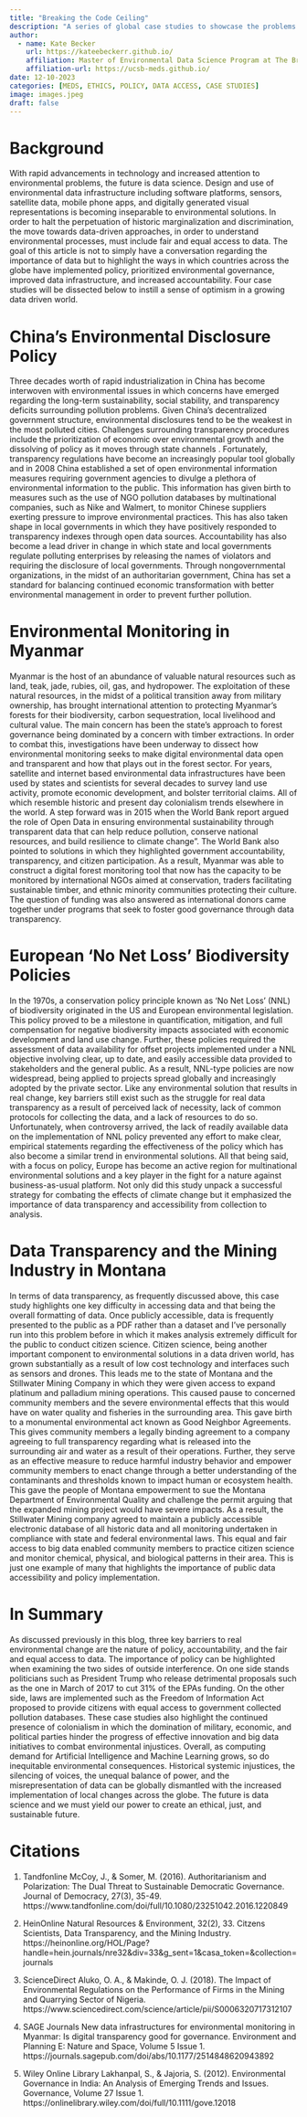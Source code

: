 ```yaml
---
title: "Breaking the Code Ceiling"
description: "A series of global case studies to showcase the problems and solutions interwoven with environmental data transparency"
author: 
  - name: Kate Becker
    url: https://kateebeckerr.github.io/
    affiliation: Master of Environmental Data Science Program at The Bren School (UCSB)
    affiliation-url: https://ucsb-meds.github.io/ 
date: 12-10-2023
categories: [MEDS, ETHICS, POLICY, DATA ACCESS, CASE STUDIES]
image: images.jpeg
draft: false 
---
```


# Background 

  With rapid advancements in technology and increased attention to environmental problems, the future is data science. Design and use of environmental data infrastructure including software platforms, sensors, satellite data, mobile phone apps, and digitally generated visual representations is becoming inseparable to environmental solutions. In order to halt the perpetuation of historic marginalization and discrimination, the move towards data-driven approaches, in order to understand environmental processes, must include fair and equal access to data. The goal of this article is not to simply have a conversation regarding the importance of data but to highlight the ways in which countries across the globe have implemented policy, prioritized environmental governance, improved data infrastructure, and increased accountability. Four case studies will be dissected below to instill a sense of optimism in a growing data driven world. 
  
# China's Environmental Disclosure Policy

  Three decades worth of rapid industrialization in China has become interwoven with environmental issues in which concerns have emerged regarding the long-term sustainability, social stability, and transparency deficits surrounding pollution problems. Given China's decentralized government structure, environmental disclosures tend to be the weakest in the most polluted cities. Challenges surrounding transparency procedures include the prioritization of economic over environmental growth and the dissolving of policy as it moves through state channels . Fortunately, transparency regulations have become an increasingly popular tool globally and in 2008 China established a set of open environmental information measures requiring government agencies to divulge a plethora of environmental information to the public. This information has given birth to measures such as the use of NGO pollution databases by multinational companies, such as Nike and Walmert,  to monitor Chinese suppliers exerting pressure to improve environmental practices. This has also taken shape in local governments in which they have positively responded to transparency indexes through open data sources. Accountability has also become a lead driver in change in which state and local governments regulate polluting enterprises by releasing the names of violators and requiring the disclosure of local governments. Through nongovernmental organizations, in the midst of an authoritarian government, China has set a standard for balancing continued economic transformation with better environmental management in order to prevent further pollution. 

# Environmental Monitoring in Myanmar

  Myanmar is the host of an abundance of valuable natural resources such as land, teak, jade, rubies, oil, gas, and hydropower. The exploitation of these natural resources, in the midst of a political transition away from military ownership, has brought international attention to protecting Myanmar's forests for their biodiversity, carbon sequestration, local livelihood and cultural value. The main concern has been the state's approach to forest governance being dominated by a concern with timber extractions. In order to combat this, investigations have been underway to dissect how environmental monitoring seeks to make digital environmental data open and transparent and how that plays out in the forest sector. For years, satellite and internet based environmental data infrastructures have been used by states and scientists for several decades to survey land use activity, promote economic development, and bolster territorial claims. All of which resemble historic and present day colonialism trends elsewhere in the world. A step forward was in 2015 when the World Bank report argued the role of Open Data in ensuring environmental sustainability through transparent data that can help reduce pollution, conserve national resources, and build resilience to climate change”. The World Bank also pointed to solutions in which they highlighted government accountability, transparency, and citizen participation. As a result, Myanmar was able to construct a digital forest monitoring tool that now has the capacity to be monitored by international NGOs aimed at conservation, traders facilitating sustainable timber, and ethnic minority communities protecting their culture. The question of funding was also answered as international donors came together under programs that seek to foster good governance through data transparency. 

# European ‘No Net Loss’ Biodiversity Policies
  
  In the 1970s, a conservation policy principle known as ‘No Net Loss’ (NNL) of biodiversity originated in the US and European environmental legislation. This policy proved to be a milestone in quantification, mitigation, and full compensation for negative biodiversity impacts associated with economic development and land use change. Further, these policies required the assessment of data availability for offset projects implemented under a NNL objective involving clear, up to date, and easily accessible data provided to stakeholders and the general public. As a result, NNL-type policies are now widespread, being applied to projects spread globally and increasingly adopted by the private sector. Like any environmental solution that results in real change, key barriers still exist such as the struggle for real data transparency as a result of perceived lack of necessity, lack of common protocols for collecting the data, and a lack of resources to do so. Unfortunately, when controversy arrived, the lack of readily available data on the implementation of NNL policy prevented any effort to make clear, empirical statements regarding the effectiveness of the policy which has also become a similar trend in environmental solutions. All that being said, with a focus on policy, Europe has become an active region for multinational environmental solutions and a key player in the fight for a nature against business-as-usual platform. Not only did this study unpack a successful strategy for combating the effects of climate change but it emphasized the importance of data transparency and accessibility from collection to analysis. 

# Data Transparency and the Mining Industry in Montana

  In terms of data transparency, as frequently discussed above, this case study highlights one key difficulty in accessing data and that being the overall formatting of data. Once publicly accessible, data is frequently presented to the public as a PDF rather than a dataset and I’ve personally run into this problem before in which it makes analysis extremely difficult for the public to conduct citizen science. Citizen science, being another important component to environmental solutions in a data driven world, has grown substantially as a result of low cost technology and interfaces such as sensors and drones. This leads me to the state of Montana and the Stillwater Mining Company in which they were given access to expand platinum and palladium mining operations. This caused pause to concerned community members and the severe environmental effects that this would have on water quality and fisheries in the surrounding area. This gave birth to a monumental environmental act known as Good Neighbor Agreements. This gives community members a legally binding agreement to a company agreeing to full transparency regarding what is released into the surrounding air and water as a result of their operations. Further, they serve as an effective measure to reduce harmful industry behavior and empower community members to enact change through a better understanding of the contaminants and thresholds known to impact human or ecosystem health. This gave the people of Montana empowerment to sue the Montana Department of Environmental Quality and challenge the permit arguing that the expanded mining project would have severe impacts. As a result, the Stillwater Mining company agreed to maintain a publicly accessible electronic database of all historic data and all monitoring undertaken in compliance with state and federal environmental laws.  This equal and fair access to big data enabled community members to practice citizen science and monitor chemical, physical, and biological patterns in their area. This is just one example of many that highlights the importance of public data accessibility and policy implementation. 

# In Summary 

   As discussed previously in this blog, three key barriers to real environmental change are the nature of policy, accountability, and the fair and equal access to data. The importance of policy can be highlighted when examining the two sides of outside interference. On one side stands politicians such as President Trump who release detrimental proposals such as the one  in March of 2017 to cut 31% of the EPAs funding. On the other side, laws are implemented such as the Freedom of Information Act proposed to provide citizens with equal access to government collected pollution databases. These case studies also highlight the continued presence of colonialism in which the domination of military, economic, and political parties hinder the progress of effective innovation and big data initiatives to combat environmental injustices. Overall, as computing demand for Artificial Intelligence and Machine Learning grows, so do inequitable environmental consequences. Historical systemic injustices, the silencing of voices, the unequal balance of power, and the misrepresentation of data can be globally dismantled with the increased implementation of local changes across the globe. The future is data science and we must yield our power to create an ethical, just, and sustainable future.  

# Citations 

1. Tandfonline
McCoy, J., & Somer, M. (2016). Authoritarianism and Polarization: The Dual Threat to Sustainable Democratic Governance. Journal of Democracy, 27(3), 35-49. https://www.tandfonline.com/doi/full/10.1080/23251042.2016.1220849

2. HeinOnline
Natural Resources & Environment, 32(2), 33. Citzens Scientists, Data Transparency, and the Mining Industry. https://heinonline.org/HOL/Page?handle=hein.journals/nre32&div=33&g_sent=1&casa_token=&collection=journals

3. ScienceDirect
Aluko, O. A., & Makinde, O. J. (2018). The Impact of Environmental Regulations on the Performance of Firms in the Mining and Quarrying Sector of Nigeria. https://www.sciencedirect.com/science/article/pii/S0006320717312107

4. SAGE Journals
New data infrastructures for environmental monitoring in Myanmar: Is digital transparency good for governance. Environment and Planning E: Nature and Space, Volume 5 Issue 1. https://journals.sagepub.com/doi/abs/10.1177/2514848620943892

5. Wiley Online Library
Lakhanpal, S., & Jajoria, S. (2012). Environmental Governance in India: An Analysis of Emerging Trends and Issues. Governance, Volume 27 Issue 1. https://onlinelibrary.wiley.com/doi/full/10.1111/gove.12018

